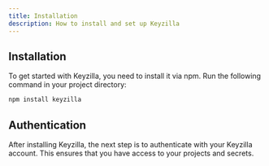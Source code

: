 ```yaml
---
title: Installation
description: How to install and set up Keyzilla
---
```


## Installation

To get started with Keyzilla, you need to install it via npm. Run the following command in your project directory:

```bash
npm install keyzilla
```

## Authentication

After installing Keyzilla, the next step is to authenticate with your Keyzilla account. This ensures that you have access to your projects and secrets.

<Cards>
  <Card
    href="authentication"
    title="Authenticate"
    description="How to authenticate with your Keyzilla account"
  />
  <Card
    href="usage"
    replace 
    title="Usage"
    description="How to use Keyzilla in your project"
  />
</Cards>

